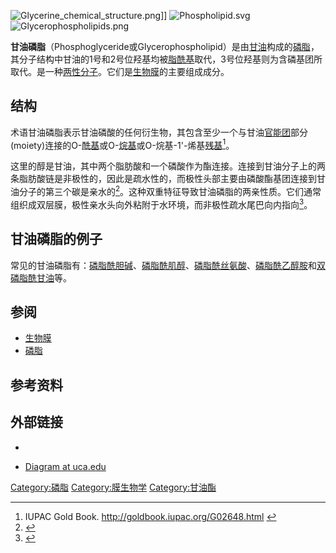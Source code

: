 {{expand|time=2011-08-18}}
[[Image:Glycerine_chemical_structure.png|thumb]]]]
[[Image:Phospholipid.svg|thumb]]
[[Image:Glycerophospholipids.png|thumb]]

'''甘油磷脂'''（Phosphoglyceride或Glycerophospholipid）是由[[甘油|甘油]]构成的[[磷脂|磷脂]]，其分子结构中甘油的1号和2号位羟基均被[[脂酰基|脂酰基]]取代，3号位羟基则为含磷基团所取代。是一种[[两性分子|两性分子]]。它们是[[生物膜|生物膜]]的主要组成成分。

== 结构 ==
术语甘油磷脂表示甘油磷酸的任何衍生物，其包含至少一个与甘油[[官能团|官能团]]部分(moiety)连接的O-[[酰基|酰基]]或O-[[烷基|烷基]]或O-烷基-1'-烯基[[残基|残基]]<ref>IUPAC Gold Book. http://goldbook.iupac.org/G02648.html {{Wayback|url=http://goldbook.iupac.org/G02648.html |date=20170302035011 }}</ref>。

这里的醇是甘油，其中两个脂肪酸和一个磷酸作为酯连接。连接到甘油分子上的两条脂肪酸链是非极性的，因此是疏水性的，而极性头部主要由磷酸酯基团连接到甘油分子的第三个碳是亲水的<ref>{{cite journal|last1=Montealegre|first1=Cristina|last2=Verardo|first2=Vito|last3=Luisa Marina|first3=María|last4=Caboni|first4=Maria Fiorenza|title=Analysis of glycerophospho- and sphingolipids by CE|journal=ELECTROPHORESIS|date=March 2014|volume=35|issue=6|pages=779–792|doi=10.1002/elps.201300534}}</ref>。这种双重特征导致甘油磷脂的两亲性质。它们通常组织成双层膜，极性亲水头向外粘附于水环境，而非极性疏水尾巴向内指向<ref>{{cite journal|last1=Ecker|first1=Josef|last2=Liebisch|first2=Gerhard|title=Application of stable isotopes to investigate the metabolism of fatty acids, glycerophospholipid and sphingolipid species|journal=Progress in Lipid Research|date=April 2014|volume=54|pages=14–31|doi=10.1016/j.plipres.2014.01.002}}</ref>。

== 甘油磷脂的例子 ==
常见的甘油磷脂有：[[磷脂酰胆碱|磷脂酰胆碱]]、[[磷脂酰肌醇|磷脂酰肌醇]]、[[磷脂酰丝氨酸|磷脂酰丝氨酸]]、[[磷脂酰乙醇胺|磷脂酰乙醇胺]]和[[双磷脂酰甘油|双磷脂酰甘油]]等。

== 参阅 ==
* [[生物膜|生物膜]]
* [[磷脂|磷脂]]

== 参考资料 ==
{{reflist}}

== 外部链接 ==
* {{MeshName|Glycerophospholipids}}
* {{En}}[http://faculty.uca.edu/johnc/phospholipid.jpg Diagram at uca.edu] {{Wayback|url=http://faculty.uca.edu/johnc/phospholipid.jpg |date=20120330175515 }}

{{磷脂}}

[[Category:磷脂|Category:磷脂]]
[[Category:膜生物学|Category:膜生物学]]
[[Category:甘油酯|Category:甘油酯]]